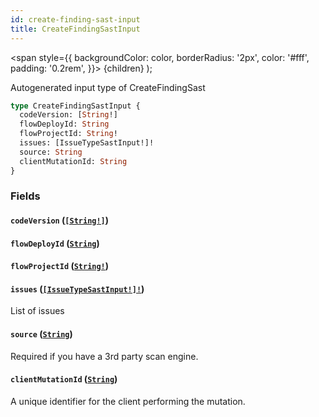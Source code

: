 ```yaml
---
id: create-finding-sast-input
title: CreateFindingSastInput
---
```


<span
style={{
      backgroundColor: color,
      borderRadius: '2px',
      color: '#fff',
      padding: '0.2rem',
    }}>
{children}
</span>
);

Autogenerated input type of CreateFindingSast

```graphql
type CreateFindingSastInput {
  codeVersion: [String!]
  flowDeployId: String
  flowProjectId: String!
  issues: [IssueTypeSastInput!]!
  source: String
  clientMutationId: String
}
```

### Fields

#### `codeVersion` ([`[String!]`](/api/graphql/documentation/scalars/string))

#### `flowDeployId` ([`String`](/api/graphql/documentation/scalars/string))

#### `flowProjectId` ([`String!`](/api/graphql/documentation/scalars/string))

#### `issues` ([`[IssueTypeSastInput!]!`](/api/graphql/documentation/inputs/issue-type-sast-input))

List of issues

#### `source` ([`String`](/api/graphql/documentation/scalars/string))

Required if you have a 3rd party scan engine.

#### `clientMutationId` ([`String`](/api/graphql/documentation/scalars/string))

A unique identifier for the client performing the mutation.
